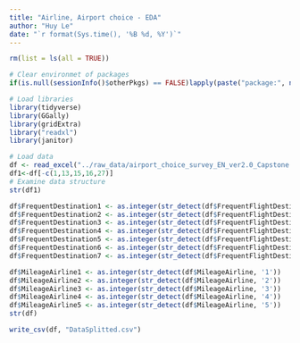 ```yaml
---
title: "Airline, Airport choice - EDA"
author: "Huy Le"
date: "`r format(Sys.time(), '%B %d, %Y')`"
---
```


```r
rm(list = ls(all = TRUE)) 

# Clear environmet of packages
if(is.null(sessionInfo()$otherPkgs) == FALSE)lapply(paste("package:", names(sessionInfo()$otherPkgs), sep=""), detach, character.only = TRUE, unload = TRUE)

```

```r
# Load libraries
library(tidyverse)
library(GGally)
library(gridExtra)
library("readxl")
library(janitor)

```

```r
# Load data 
df <- read_excel("../raw_data/airport_choice_survey_EN_ver2.0_Capstone.xlsx")
df1<-df[-c(1,13,15,16,27)]
# Examine data structure 
str(df1)
```

```r
df$FrequentDestination1 <- as.integer(str_detect(df$FrequentFlightDestination, '1'))
df$FrequentDestination2 <- as.integer(str_detect(df$FrequentFlightDestination, '2'))
df$FrequentDestination3 <- as.integer(str_detect(df$FrequentFlightDestination, '3'))
df$FrequentDestination4 <- as.integer(str_detect(df$FrequentFlightDestination, '4'))
df$FrequentDestination5 <- as.integer(str_detect(df$FrequentFlightDestination, '5'))
df$FrequentDestination6 <- as.integer(str_detect(df$FrequentFlightDestination, '6'))
df$FrequentDestination7 <- as.integer(str_detect(df$FrequentFlightDestination, '7'))

```

```r
df$MileageAirline1 <- as.integer(str_detect(df$MileageAirline, '1'))
df$MileageAirline2 <- as.integer(str_detect(df$MileageAirline, '2'))
df$MileageAirline3 <- as.integer(str_detect(df$MileageAirline, '3'))
df$MileageAirline4 <- as.integer(str_detect(df$MileageAirline, '4'))
df$MileageAirline5 <- as.integer(str_detect(df$MileageAirline, '5'))
str(df)
```

```r
write_csv(df, "DataSplitted.csv")
```

